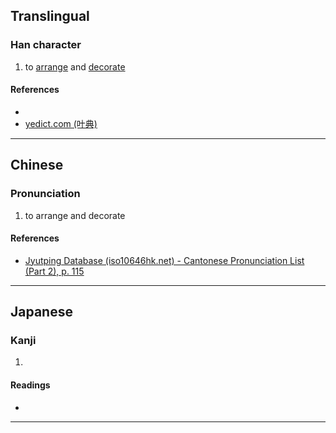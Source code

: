 {{character info/new}}
==Translingual==

===Han character===
{{Han char|rn=64|rad=手|as=08|sn=11|four=|canj=QMLB|ids=⿰扌兩}}

# to [[arrange]] and [[decorate]]

====References====
* {{Han ref|kx=0438.040|dkj=12266|dj=0788.020|hdz=31892.100|uh=639A|ud=25498}}
* [http://yedict.com/htm/63/639A.htm yedict.com (叶典)]

----

==Chinese==

===Pronunciation===
{{zh-pron
|m=liǎng
|m=nì
|m=niè
|c=loeng5
}}

# to arrange and decorate

====References====
* [http://www.iso10646hk.net/jp/document/download.jsp Jyutping Database (iso10646hk.net) - Cantonese Pronunciation List (Part 2), p. 115]

----

==Japanese==

===Kanji===
{{ja-kanji|grade=|rs=手08}}

# {{defn|lang=ja|sort=手08}}

====Readings====
* {{ja-readings|on=[[りょう]] (ryō)|kun=[[かざる]] (kazaru)}}

----